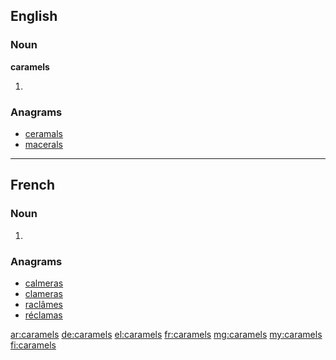 ==English==

===Noun===
'''caramels'''

# {{plural of|caramel}}

===Anagrams===
* [[ceramals#English|ceramals]]
* [[macerals#English|macerals]]

----

==French==

===Noun===
{{head|fr|plural}} {{m|p}}

# {{plural of|caramel|lang=fr}}

===Anagrams===
* [[calmeras#French|calmeras]]
* [[clameras#French|clameras]]
* [[raclâmes#French|raclâmes]]
* [[réclamas#French|réclamas]]

[[ar:caramels]]
[[de:caramels]]
[[el:caramels]]
[[fr:caramels]]
[[mg:caramels]]
[[my:caramels]]
[[fi:caramels]]